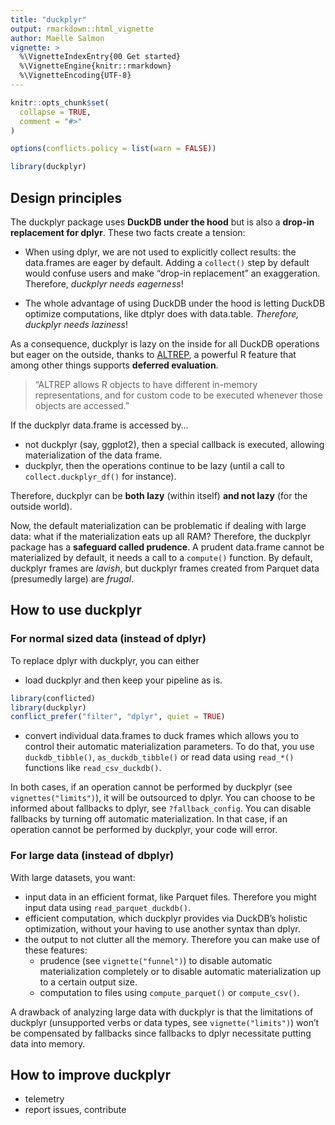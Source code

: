```yaml
---
title: "duckplyr"
output: rmarkdown::html_vignette
author: Maëlle Salmon
vignette: >
  %\VignetteIndexEntry{00 Get started}
  %\VignetteEngine{knitr::rmarkdown}
  %\VignetteEncoding{UTF-8}
---
```


```r
knitr::opts_chunk$set(
  collapse = TRUE,
  comment = "#>"
)

options(conflicts.policy = list(warn = FALSE))
```

```r
library(duckplyr)
```

## Design principles

The duckplyr package uses **DuckDB under the hood** but is also a **drop-in replacement for dplyr**.
These two facts create a tension:

-   When using dplyr, we are not used to explicitly collect results: the data.frames are eager by default.
    Adding a `collect()` step by default would confuse users and make "drop-in replacement" an exaggeration.
    Therefore, _duckplyr needs eagerness_!

-   The whole advantage of using DuckDB under the hood is letting DuckDB optimize computations, like dtplyr does with data.table.
    _Therefore, duckplyr needs laziness_!

As a consequence, duckplyr is lazy on the inside for all DuckDB operations but eager on the outside, thanks to [ALTREP](https://duckdb.org/2024/04/02/duckplyr.html#eager-vs-lazy-materialization), a powerful R feature that among other things supports **deferred evaluation**.

> "ALTREP allows R objects to have different in-memory representations, and for custom code to be executed whenever those objects are accessed."

If the duckplyr data.frame is accessed by...

-   not duckplyr (say, ggplot2), then a special callback is executed, allowing materialization of the data frame.
-   duckplyr, then the operations continue to be lazy (until a call to `collect.duckplyr_df()` for instance).

Therefore, duckplyr can be **both lazy** (within itself) **and not lazy** (for the outside world).

Now, the default materialization can be problematic if dealing with large data: what if the materialization eats up all RAM?
Therefore, the duckplyr package has a **safeguard called prudence**.
A prudent data.frame cannot be materialized by default, it needs a call to a `compute()` function.
By default, duckplyr frames are _lavish_, but duckplyr frames created from Parquet data (presumedly large) are _frugal_.

## How to use duckplyr

### For normal sized data (instead of dplyr)

To replace dplyr with duckplyr, you can either

- load duckplyr and then keep your pipeline as is.

```r
library(conflicted)
library(duckplyr)
conflict_prefer("filter", "dplyr", quiet = TRUE)
```

- convert individual data.frames to duck frames which allows you to control their automatic materialization parameters. To do that, you use `duckdb_tibble()`, `as_duckdb_tibble()` or read data using `read_*()` functions like `read_csv_duckdb()`.

In both cases, if an operation cannot be performed by duckplyr (see `vignettes("limits")`), it will be outsourced to dplyr.
You can choose to be informed about fallbacks to dplyr, see `?fallback_config`.
You can disable fallbacks by turning off automatic materialization.
In that case, if an operation cannot be performed by duckplyr, your code will error.

### For large data (instead of dbplyr)

With large datasets, you want:

- input data in an efficient format, like Parquet files. Therefore you might input data using `read_parquet_duckdb()`.
- efficient computation, which duckplyr provides via DuckDB's holistic optimization, without your having to use another syntax than dplyr.
- the output to not clutter all the memory. Therefore you can make use of these features:
    - prudence (see `vignette("funnel")`) to disable automatic materialization completely or to disable automatic materialization up to a certain output size.
    - computation to files using  `compute_parquet()` or `compute_csv()`.



A drawback of analyzing large data with duckplyr is that the limitations of duckplyr (unsupported verbs or data types, see `vignette("limits")`) won't be compensated by fallbacks since fallbacks to dplyr necessitate putting data into memory.

## How to improve duckplyr

- telemetry
- report issues, contribute
